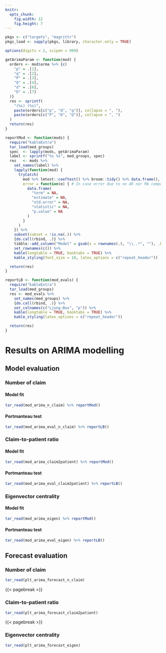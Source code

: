```yaml
---
knitr:
  opts_chunk:
    fig.width: 12
    fig.height: 7
---
```


```r

pkgs <- c("targets", "magrittr")
pkgs_load <- sapply(pkgs, library, character.only = TRUE)

options(digits = 2, scipen = 999)

getArimaParam <- function(mod) {
  orders <- mod$arma %>% {c(
    "p" = .[1],
    "q" = .[2],
    "P" = .[3],
    "Q" = .[4],
    "d" = .[6],
    "D" = .[7]
  )}
  res <- sprintf(
    "(%s) (%s)",
    paste(orders[c("p", "d", "q")], collapse = ", "),
    paste(orders[c("P", "D", "Q")], collapse = ", ")
  )
  return(res)
}

reportMod <- function(mods) {
  require("kableExtra")
  tar_load(med_groups)
  spec  <- lapply(mods, getArimaParam)
  label <- sprintf("%s %s", med_groups, spec)
  res   <- mods %>%
    set_names(label) %>%
    lapply(function(mod) {
      tryCatch(
        mod %>% lmtest::coeftest() %>% broom::tidy() %>% data.frame(),
        error = function(e) { # In case error due to no AR nor MA component
          data.frame(
            "term" = NA,
            "estimate" = NA,
            "std.error" = NA,
            "statistic" = NA,
            "p.value" = NA
          )
        }
      )
    }) %>%
    subset(subset = !is.na(.)) %>%
    {do.call(rbind, .)} %>%
    tibble::add_column("Model" = gsub(x = rownames(.), "\\..*", ""), .before = 1) %>%
    set_rownames(c()) %>%
    kable(longtable = TRUE, booktabs = TRUE) %>%
    kable_styling(font_size = 10, latex_options = c("repeat_header"))

  return(res)
}

reportLB <- function(mod_evals) {
  require("kableExtra")
  tar_load(med_groups)
  res <- mod_evals %>%
    set_names(med_groups) %>%
    {do.call(rbind, .)} %>%
    set_colnames(c("Ljung-Box", "p")) %>%
    kable(longtable = TRUE, booktabs = TRUE) %>%
    kable_styling(latex_options = c("repeat_header"))

  return(res)
}

```

\normalpapersize

# Results on ARIMA modelling {#sec-arima}

## Model evaluation

### Number of claim

#### Model fit

```r

tar_read(mod_arima_n_claim) %>% reportMod()

```

#### Portmanteau test

```r

tar_read(mod_arima_eval_n_claim) %>% reportLB()

```

::: {.content-visible when-profile="arima"}

### Claim-to-patient ratio

#### Model fit

```r

tar_read(mod_arima_claim2patient) %>% reportMod()

```

#### Portmanteau test

```r

tar_read(mod_arima_eval_claim2patient) %>% reportLB()

```

:::

### Eigenvector centrality

#### Model fit

```r

tar_read(mod_arima_eigen) %>% reportMod()

```

#### Portmanteau test

```r

tar_read(mod_arima_eval_eigen) %>% reportLB()

```

::: {.content-visible when-profile="arima"}

\uselandscape

## Forecast evaluation

### Number of claim

```r

tar_read(plt_arima_forecast_n_claim)

```

{{< pagebreak >}}

### Claim-to-patient ratio

```r

tar_read(plt_arima_forecast_claim2patient)

```

{{< pagebreak >}}

### Eigenvector centrality

```r

tar_read(plt_arima_forecast_eigen)

```

:::

\normalpapersize

